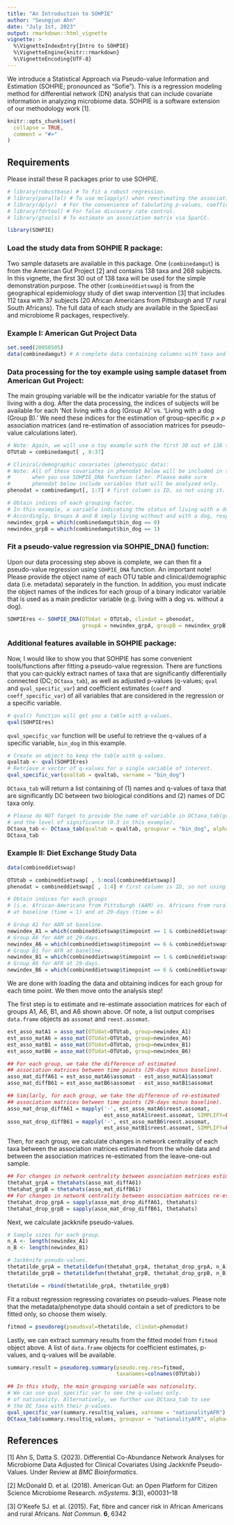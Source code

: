 ```yaml
---
title: "An Introduction to SOHPIE"
author: "Seungjun Ahn"
date: "July 1st, 2023"
output: rmarkdown::html_vignette
vignette: >
  %\VignetteIndexEntry{Intro to SOHPIE}
  %\VignetteEngine{knitr::rmarkdown}
  %\VignetteEncoding{UTF-8}
---
```


We introduce a Statistical Approach via Pseudo-value Information and Estimation (SOHPIE; pronounced as "Sofie"). This is a regression modeling method for differential network (DN) analysis that can include covariate information in analyzing microbiome data. SOHPIE is a software extension of our methodology work [1].

```r
knitr::opts_chunk$set(
  collapse = TRUE,
  comment = "#>"
)
```


## Requirements
Please install these R packages prior to use SOHPIE.
```r
# library(robustbase) # To fit a robust regression.
# library(parallel) # To use mclapply() when reestimating the association matrix.
# library(dplyr)  # For the convenience of tabulating p-values, coefficients, and q-values.
# library(fdrtool) # For false discovery rate control.
# library(gtools) # To estimate an association matrix via SparCC.
```


```r
library(SOHPIE)
```

### Load the study data from SOHPIE R package:
Two sample datasets are available in this package. One (`combinedamgut`) is from the American Gut Project [2] and contains 138 taxa and 268 subjects. In this vignette, the first 30 out of 138 taxa will be used for the simple demonstration purpose. The other (`combineddietswap`) is from the geographical epidemiology study of diet swap intervention [3] that includes 112 taxa with 37 subjects (20 African Americans from Pittsburgh and 17 rural South Africans). The full data of each study are available in the SpiecEasi and microbiome R packages, respectively.

### Example I: American Gut Project Data
```r
set.seed(20050505)
data(combinedamgut) # A complete data containing columns with taxa and clinical covariates.
```


### Data processing for the toy example using sample dataset from American Gut Project:
The main grouping variable will be the indicator variable for the status of living with a dog. After the data processing, the indices of subjects will be available for each 'Not living with a dog (Group A)' vs. 'Living with a dog (Group B).' We need these indices for the estimation of group-specific $p \times p$ association matrices (and re-estimation of association matrices for pseudo-value calculations later).
```r
# Note: Again, we will use a toy example with the first 30 out of 138 taxa.
OTUtab = combinedamgut[ , 8:37]

# Clinical/demographic covariates (phenotypic data):
# Note: All of these covariates in phenodat below will be included in the regression 
#       when you use SOHPIE_DNA function later. Please make sure 
#       phenodat below include variables that will be analyzed only.
phenodat = combinedamgut[, 1:7] # first column is ID, so not using it.
```

```r
# Obtain indices of each grouping factor.
# In this example, a variable indicating the status of living with a dog was chosen (i.e. bin_dog).
# Accordingly, Groups A and B imply living without and with a dog, respectively.
newindex_grpA = which(combinedamgut$bin_dog == 0)
newindex_grpB = which(combinedamgut$bin_dog == 1)
```


### Fit a pseudo-value regression via SOHPIE_DNA() function:
Upon our data processing step above is complete, we can then fit a pseudo-value regression using `SOHPIE_DNA` function. An important note! Please provide the object name of each OTU table and clinical/demographic data (i.e. metadata) separately in the function. In addition, you must indicate the object names of the indices for each group of a binary indicator variable that is used as a main predictor variable (e.g. living with a dog vs. without a dog).
```r
SOHPIEres <- SOHPIE_DNA(OTUdat = OTUtab, clindat = phenodat, 
                        groupA = newindex_grpA, groupB = newindex_grpB)
```

### Additional features available in SOHPIE package:
Now, I would like to show you that SOHPIE has some convenient tools/functions after fitting a pseudo-value regression. There are functions that you can quickly extract names of taxa that are significantly differentially connected (DC; `DCtaxa_tab`), as well as adjusted p-values (q-values; `qval` and `qval_specific_var`) and coefficient estimates (`coeff` and `coeff_specific_var`) of all variables that are considered in the regression or a specific variable.
```r
# qval() function will get you a table with q-values.
qval(SOHPIEres)
```
`qval_specific_var` function will be useful to retrieve the q-values of a specific variable, `bin_dog` in this example.  

```r
# Create an object to keep the table with q-values.
qvaltab <- qval(SOHPIEres)
# Retrieve a vector of q-values for a single variable of interest.
qval_specific_var(qvaltab = qvaltab, varname = "bin_dog")
```

`DCtaxa_tab` will return a list containing of (1) names and q-values of taxa that are significantly DC between two biological conditions and (2) names of DC taxa only. 
```r
# Please do NOT forget to provide the name of variable in DCtaxa_tab(groupvar = )
# and the level of significance (0.3 in this example).
DCtaxa_tab <- DCtaxa_tab(qvaltab = qvaltab, groupvar = "bin_dog", alpha = 0.3)
DCtaxa_tab
```


### Example II: Diet Exchange Study Data

```r
data(combineddietswap)

OTUtab = combineddietswap[ , 5:ncol(combineddietswap)]
phenodat = combineddietswap[ , 1:4] # first column is ID, so not using it.

```


```r
# Obtain indices for each groups 
# (i.e. African-Americans from Pittsburgh (AAM) vs. Africans from rural South Africa (AFR))
# at baseline (time = 1) and at 29-days (time = 6)

# Group A1 for AAM at baseline.
newindex_A1 = which(combineddietswap$timepoint == 1 & combineddietswap$nationality == "AAM")
# Group A6 for AAM at 29-days.
newindex_A6 = which(combineddietswap$timepoint == 6 & combineddietswap$nationality == "AAM")
# Group B1 for AFR at baseline.
newindex_B1 = which(combineddietswap$timepoint == 1 & combineddietswap$nationality == "AFR")
# Group A6 for AFR at 29-days.
newindex_B6 = which(combineddietswap$timepoint == 6 & combineddietswap$nationality == "AFR")
```

We are done with loading the data and obtaining indices 
for each group for each time point. We then move onto the analysis step!

The first step is to estimate and re-estimate association matrices for each of groups A1, A6, B1, and A6 shown above. Of note, a list output comprises `data.frame` objects as `assomat` and `reest.assomat`.
```r
est_asso_matA1 = asso_mat(OTUdat=OTUtab, group=newindex_A1)
est_asso_matA6 = asso_mat(OTUdat=OTUtab, group=newindex_A6)
est_asso_matB1 = asso_mat(OTUdat=OTUtab, group=newindex_B1)
est_asso_matB6 = asso_mat(OTUdat=OTUtab, group=newindex_B6)

## For each group, we take the difference of estimated 
## association matrices between time points (29-days minus baseline).
asso_mat_diffA61 = est_asso_matA6$assomat - est_asso_matA1$assomat
asso_mat_diffB61 = est_asso_matB6$assomat - est_asso_matB1$assomat

## Similarly, for each group, we take the difference of re-estimated 
## association matrices between time points (29-days minus baseline).
asso_mat_drop_diffA61 = mapply('-', est_asso_matA6$reest.assomat,
                               est_asso_matA1$reest.assomat, SIMPLIFY=FALSE)
asso_mat_drop_diffB61 = mapply('-', est_asso_matB6$reest.assomat,
                               est_asso_matB1$reest.assomat, SIMPLIFY=FALSE)
```

Then, for each group, we calculate changes in network centrality of each taxa between the association matrices estimated from the whole data and between the association matrices re-estimated from the leave-one-out sample.
```r
## For changes in network centrality between association matrices estimated from the whole data.
thetahat_grpA = thetahats(asso_mat_diffA61)
thetahat_grpB = thetahats(asso_mat_diffB61)
## For changes in network centrality between association matrices re-estimated from the leave-one-out sample.
thetahat_drop_grpA = sapply(asso_mat_drop_diffA61, thetahats)
thetahat_drop_grpB = sapply(asso_mat_drop_diffB61, thetahats)
```

Next, we calculate jackknife pseudo-values.
```r
# Sample sizes for each group.
n_A <- length(newindex_A1) 
n_B <- length(newindex_B1)

# Jackknife pseudo-values.
thetatilde_grpA = thetatildefun(thetahat_grpA, thetahat_drop_grpA, n_A)
thetatilde_grpB = thetatildefun(thetahat_grpB, thetahat_drop_grpB, n_B)

thetatilde = rbind(thetatilde_grpA, thetatilde_grpB)
```

Fit a robust regression regressing covariates on pseudo-values. Please note that the metadata/phenotype data should contain a set of predictors to be fitted only, so choose them wisely.
```r
fitmod = pseudoreg(pseudoval=thetatilde, clindat=phenodat)
```

Lastly, we can extract summary results from the fitted model from `fitmod` object above. A list of `data.frame` objects for coefficient estimates, p-values, and q-values will be available.

```r
summary.result = pseudoreg.summary(pseudo.reg.res=fitmod, 
                                   taxanames=colnames(OTUtab))

## In this study, the main grouping variable was nationality. 
# We can use qval_specific_var to see the q-values only.
# of nationality. Alternatively, we further use DCtaxa_tab to see
# the DC taxa with their p-values.
qval_specific_var(summary.result$q_values, varname = "nationalityAFR")
DCtaxa_tab(summary.result$q_values, groupvar = "nationalityAFR", alpha=0.05)

```
\newpage
## References
[1] Ahn S, Datta S. (2023). Differential Co-Abundance Network Analyses for Microbiome Data Adjusted for Clinical Covariates Using Jackknife Pseudo-Values. Under Review at $\textit{BMC Bioinformatics}$.

[2] McDonald D. et al. (2018). American Gut: an Open Platform for Citizen Science Microbiome Research. $\textit{mSystems}$. **3**(3), e00031–18

[3] O'Keefe SJ. et al. (2015). Fat, fibre and cancer risk in African Americans and rural Africans. $\textit{Nat Commun}$. **6**, 6342
